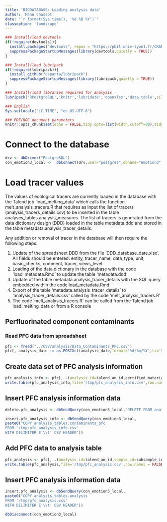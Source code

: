 ```yaml
---
title: 'BIODATABASE: Loading analysis data'
author: 'Manu Chassot'
date: "`r format(Sys.time(), '%d %B %Y')`"
classoption: 'landscape'
---
```

  
```r
### Install/load devtools
if(!require(devtools)){
  install.packages("devtools", repos = "https://pbil.univ-lyon1.fr/CRAN/")
  suppressPackageStartupMessages(library(devtools,quietly = TRUE))
}

### Install/load lubripack
if(!require(lubripack)){
  install_github("espanta/lubripack")
  suppressPackageStartupMessages(library(lubripack,quietly = TRUE))
}

### Install/load libraries required for analysis
lubripack('RPostgreSQL','knitr','lubridate','openxlsx','data.table',silent = FALSE)
```

```r
### English
Sys.setlocale("LC_TIME", "en_US.UTF-8")

### PDF/DOC document parameters
knitr::opts_chunk$set(echo = FALSE,tidy.opts=list(width.cutoff=80),tidy=TRUE,size='footnotesize',fig.width=4.5,fig.height=4.5, fig.align = 'center')
```

# Connect to the database

```r
drv <- dbDriver("PostgreSQL")
con_emotion3_local <-  dbConnect(drv,user="postgres",dbname="emotion3",host="localhost")
```

# Load tracer values

The values of ecological tracers are currently loaded in the database with the Talend job 'load_melting_data' which calls the function melt_analysis_tracers.R that requires as input the list of tracers (analysis_tracers_details.csv) to be inserted in the table analyses_tables.analysis_measures. The list of tracers is generated from the data dictionary design (DDD) loaded in the table metadata.ddd and stored in the table metadata.analysis_tracer_details.

Any addition or removal of tracer in the database will then require the following steps:

1. Update of the spreadsheet DDD from the file 'DDD_database_date.xlsx'. All fields should be entered: entity, tracer_name,	data_type,	unit,	basic_checks,	comment,	tracer,	views_level
2. Loading of the data dictionary in the database with the code 'load_metadata.Rmd' to update the table 'metadata.ddd'
3. Update of the table metadata.analysis_tracer_details with the SQL query embedded within the code load_metadata.Rmd
4. Export of the table 'metadata.analysis_tracer_details' to 'analysis_tracer_details.csv' called by the code 'melt_analysis_tracers.R'
5. The code 'melt_analysis_tracers.R' can be called from the Talend job load_melting_data or from a R console

## Perfluorinated component contaminants 

### Read PFC data from spreadsheet

```r
pfc <- fread("../CSV/analysis/Data_Contaminants_PFC.csv")
pfc[, analysis_date := as.POSIXct(analysis_date,format='%d/%m/%Y',tz='SCT')]
```

## Create data set of PFC analysis information

```r
pfc_analysis_info <- pfc[, .(analysis_id=talend_an_id,certified_material,pfc_c_unit)]
write.table(pfc_analysis_info,file='/tmp/pfc_analysis_info.csv',row.names = FALSE,sep="\t",na = '')
```

## Insert PFC analysis information data

```r
delete.pfc_analysis <- dbSendQuery(con_emotion3_local,"DELETE FROM analysis_tables.contaminants_pfc")
```

```r
insert.pfc_analysis_info <- dbSendQuery(con_emotion3_local,
paste0("COPY analysis_tables.contaminants_pfc
FROM '/tmp/pfc_analysis_info.csv'
WITH DELIMITER E'\\t' CSV HEADER"))
```

## Add PFC data to analysis table

```r
pfc_analysis <- pfc[, .(analysis_id=talend_an_id,sample_id=subsample_identifier,analysis_type=analysis,analysis_replicate,analysis_lab,analysis_operator=operator_name,analysis_sample_description,analysis_mode,analysis_date,remarks_analysis,data_file_name=NA,analysis_mass=NA,analysis_mass_unit=NA,analysis_date_check=NA)]
write.table(pfc_analysis,file='/tmp/pfc_analysis.csv',row.names = FALSE,sep="\t",na = '')
```

## Insert PFC analysis information data

```r
insert.pfc_analysis <- dbSendQuery(con_emotion3_local,
paste0("COPY analysis_tables.analysis
FROM '/tmp/pfc_analysis.csv'
WITH DELIMITER E'\\t' CSV HEADER"))
```

```r
dbDisconnect(con_emotion3_local)
```
